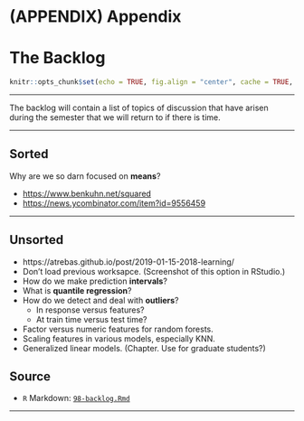 # (APPENDIX) Appendix {-} 

# The Backlog

```r
knitr::opts_chunk$set(echo = TRUE, fig.align = "center", cache = TRUE, autodep = TRUE)
```

***

The backlog will contain a list of topics of discussion that have arisen during the semester that we will return to if there is time.

***

## Sorted

Why are we so darn focused on **means**?

  - <https://www.benkuhn.net/squared>
  - <https://news.ycombinator.com/item?id=9556459>

***

## Unsorted

- https://atrebas.github.io/post/2019-01-15-2018-learning/
- Don't load previous worksapce. (Screenshot of this option in RStudio.)
- How do we make prediction **intervals**?
- What is **quantile regression**?
- How do we detect and deal with **outliers**?
  - In response versus features?
  - At train time versus test time?
- Factor versus numeric features for random forests.
- Scaling features in various models, especially KNN.
- Generalized linear models. (Chapter. Use for graduate students?)

## Source

- `R` Markdown: [`98-backlog.Rmd`](98-backlog.Rmd)

***

